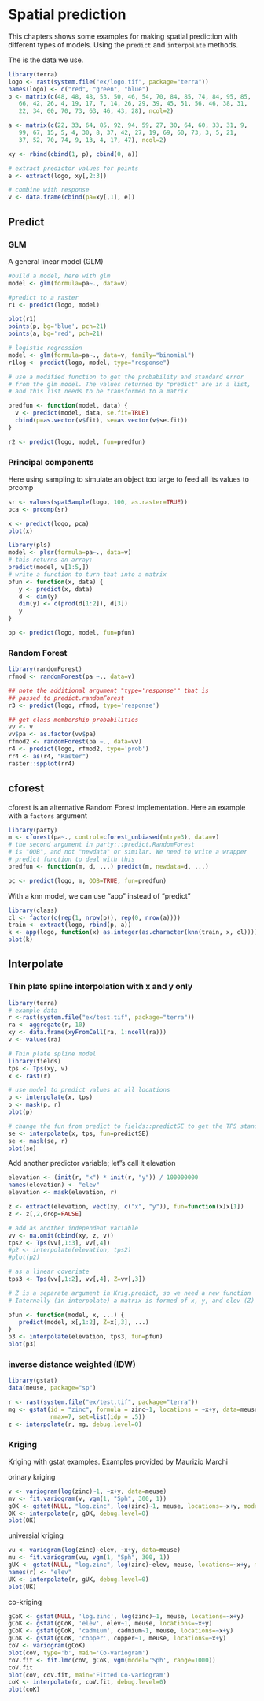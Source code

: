 
# Spatial prediction

This chapters shows some examples for making spatial prediction with different types of models. Using the `predict` and `interpolate` methods.

The is the data we use. 

```r
library(terra)
logo <- rast(system.file("ex/logo.tif", package="terra"))   
names(logo) <- c("red", "green", "blue")
p <- matrix(c(48, 48, 48, 53, 50, 46, 54, 70, 84, 85, 74, 84, 95, 85, 
   66, 42, 26, 4, 19, 17, 7, 14, 26, 29, 39, 45, 51, 56, 46, 38, 31, 
   22, 34, 60, 70, 73, 63, 46, 43, 28), ncol=2)

a <- matrix(c(22, 33, 64, 85, 92, 94, 59, 27, 30, 64, 60, 33, 31, 9,
   99, 67, 15, 5, 4, 30, 8, 37, 42, 27, 19, 69, 60, 73, 3, 5, 21,
   37, 52, 70, 74, 9, 13, 4, 17, 47), ncol=2)

xy <- rbind(cbind(1, p), cbind(0, a))

# extract predictor values for points
e <- extract(logo, xy[,2:3])

# combine with response 
v <- data.frame(cbind(pa=xy[,1], e))
```

## Predict 

### GLM

A general linear model (GLM) 

```r
#build a model, here with glm 
model <- glm(formula=pa~., data=v)

#predict to a raster
r1 <- predict(logo, model)

plot(r1)
points(p, bg='blue', pch=21)
points(a, bg='red', pch=21)

# logistic regression
model <- glm(formula=pa~., data=v, family="binomial")
r1log <- predict(logo, model, type="response")

# use a modified function to get the probability and standard error
# from the glm model. The values returned by "predict" are in a list,
# and this list needs to be transformed to a matrix

predfun <- function(model, data) {
  v <- predict(model, data, se.fit=TRUE)
  cbind(p=as.vector(v$fit), se=as.vector(v$se.fit))
}

r2 <- predict(logo, model, fun=predfun)
```


### Principal components

Here using sampling to simulate an object too large to feed all its values to prcomp

```r
sr <- values(spatSample(logo, 100, as.raster=TRUE))
pca <- prcomp(sr)

x <- predict(logo, pca)
plot(x)

library(pls)
model <- plsr(formula=pa~., data=v)
# this returns an array:
predict(model, v[1:5,])
# write a function to turn that into a matrix
pfun <- function(x, data) {
   y <- predict(x, data)
   d <- dim(y)
   dim(y) <- c(prod(d[1:2]), d[3])
   y
}

pp <- predict(logo, model, fun=pfun)
```


### Random Forest

```r
library(randomForest)
rfmod <- randomForest(pa ~., data=v)

## note the additional argument "type='response'" that is 
## passed to predict.randomForest
r3 <- predict(logo, rfmod, type='response')

## get class membership probabilities
vv <- v
vv$pa <- as.factor(vv$pa)
rfmod2 <- randomForest(pa ~., data=vv)
r4 <- predict(logo, rfmod2, type='prob')
rr4 <- as(r4, "Raster")
raster::spplot(rr4)
```

## cforest 

cforest is an alternative Random Forest implementation. Here an example with a `factors` argument

```r
library(party)
m <- cforest(pa~., control=cforest_unbiased(mtry=3), data=v)
# the second argument in party:::predict.RandomForest
# is "OOB", and not "newdata" or similar. We need to write a wrapper
# predict function to deal with this 	
predfun <- function(m, d, ...) predict(m, newdata=d, ...)

pc <- predict(logo, m, OOB=TRUE, fun=predfun)
```

With a knn model, we can use "app" instead of "predict"

```r
library(class)
cl <- factor(c(rep(1, nrow(p)), rep(0, nrow(a))))
train <- extract(logo, rbind(p, a))
k <- app(logo, function(x) as.integer(as.character(knn(train, x, cl))))
plot(k)
```


## Interpolate


### Thin plate spline interpolation with x and y only

```r
library(terra)
# example data
r <-rast(system.file("ex/test.tif", package="terra"))
ra <- aggregate(r, 10)
xy <- data.frame(xyFromCell(ra, 1:ncell(ra)))
v <- values(ra)

# Thin plate spline model
library(fields) 
tps <- Tps(xy, v)
x <- rast(r)

# use model to predict values at all locations
p <- interpolate(x, tps)
p <- mask(p, r)
plot(p)

# change the fun from predict to fields::predictSE to get the TPS standard error
se <- interpolate(x, tps, fun=predictSE)
se <- mask(se, r)
plot(se)
```


Add another predictor variable; let"s call it elevation

```r
elevation <- (init(r, "x") * init(r, "y")) / 100000000
names(elevation) <- "elev"
elevation <- mask(elevation, r)

z <- extract(elevation, vect(xy, c("x", "y")), fun=function(x)x[1])
z <- z[,2,drop=FALSE]

# add as another independent variable
vv <- na.omit(cbind(xy, z, v))
tps2 <- Tps(vv[,1:3], vv[,4])
#p2 <- interpolate(elevation, tps2)
#plot(p2) 

# as a linear coveriate
tps3 <- Tps(vv[,1:2], vv[,4], Z=vv[,3])

# Z is a separate argument in Krig.predict, so we need a new function
# Internally (in interpolate) a matrix is formed of x, y, and elev (Z)

pfun <- function(model, x, ...) {
   predict(model, x[,1:2], Z=x[,3], ...)
}
p3 <- interpolate(elevation, tps3, fun=pfun)
plot(p3)
```

### inverse distance weighted (IDW)

```r
library(gstat)
data(meuse, package="sp")

r <- rast(system.file("ex/test.tif", package="terra"))
mg <- gstat(id = "zinc", formula = zinc~1, locations = ~x+y, data=meuse, 
            nmax=7, set=list(idp = .5))
z <- interpolate(r, mg, debug.level=0)
```


### Kriging 

Kriging with gstat examples. Examples provided by Maurizio Marchi

orinary kriging
```r
v <- variogram(log(zinc)~1, ~x+y, data=meuse)
mv <- fit.variogram(v, vgm(1, "Sph", 300, 1))
gOK <- gstat(NULL, "log.zinc", log(zinc)~1, meuse, locations=~x+y, model=mv)
OK <- interpolate(r, gOK, debug.level=0)
plot(OK)
```

universial kriging
```r
vu <- variogram(log(zinc)~elev, ~x+y, data=meuse)
mu <- fit.variogram(vu, vgm(1, "Sph", 300, 1))
gUK <- gstat(NULL, "log.zinc", log(zinc)~elev, meuse, locations=~x+y, model=mu)
names(r) <- "elev"
UK <- interpolate(r, gUK, debug.level=0)
plot(UK)
```

co-kriging

```r
gCoK <- gstat(NULL, 'log.zinc', log(zinc)~1, meuse, locations=~x+y)
gCoK <- gstat(gCoK, 'elev', elev~1, meuse, locations=~x+y)
gCoK <- gstat(gCoK, 'cadmium', cadmium~1, meuse, locations=~x+y)
gCoK <- gstat(gCoK, 'copper', copper~1, meuse, locations=~x+y)
coV <- variogram(gCoK)
plot(coV, type='b', main='Co-variogram')
coV.fit <- fit.lmc(coV, gCoK, vgm(model='Sph', range=1000))
coV.fit
plot(coV, coV.fit, main='Fitted Co-variogram')
coK <- interpolate(r, coV.fit, debug.level=0)
plot(coK)
```

